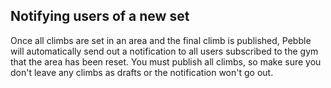 ## Notifying users of a new set

Once all climbs are set in an area and the final climb is published, Pebble will automatically send out a notification to all users subscribed to the gym that
the area has been reset. You must publish all climbs, so make sure you don't leave any climbs as drafts or the notification won't go out.
